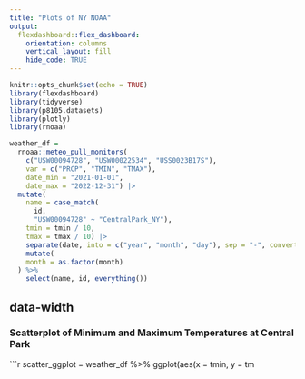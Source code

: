 ```yaml
---
title: "Plots of NY NOAA"
output: 
  flexdashboard::flex_dashboard:
    orientation: columns
    vertical_layout: fill
    hide_code: TRUE
---
```


```r
knitr::opts_chunk$set(echo = TRUE)
library(flexdashboard)
library(tidyverse)
library(p8105.datasets)
library(plotly)
library(rnoaa)
```


```r
weather_df = 
  rnoaa::meteo_pull_monitors(
    c("USW00094728", "USW00022534", "USS0023B17S"),
    var = c("PRCP", "TMIN", "TMAX"), 
    date_min = "2021-01-01",
    date_max = "2022-12-31") |>
  mutate(
    name = case_match(
      id, 
      "USW00094728" ~ "CentralPark_NY"),
    tmin = tmin / 10,
    tmax = tmax / 10) |>
    separate(date, into = c("year", "month", "day"), sep = "-", convert = TRUE) %>% 
    mutate(
    month = as.factor(month)
  ) %>% 
    select(name, id, everything())
```
{data-width=650}
-----------------------------------------------------------------------
### Scatterplot of Minimum and Maximum Temperatures at Central Park
```r
scatter_ggplot = 
  weather_df %>% 
  ggplot(aes(x = tmin, y = tm
